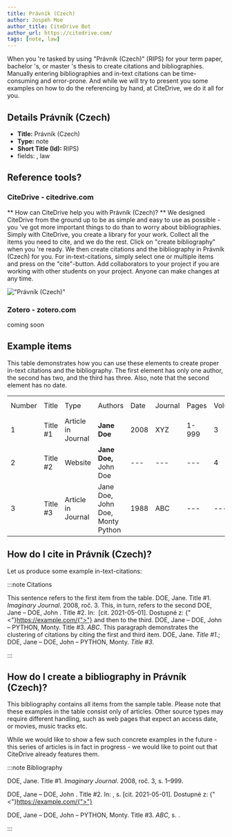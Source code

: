 ```yaml
---
title: Právník (Czech)
author: Jospeh Moe
author_title: CiteDrive Bot
author_url: https://citedrive.com/
tags: [note, law]
---
```


When you 're tasked by using "Právník (Czech)" (RIPS) for your term paper, bachelor 's, or master 's thesis to create citations and bibliographies.
Manually entering bibliographies and in-text citations can be time-consuming and error-prone. And while we will try to present you some examples on how to do the referencing by hand, at CiteDrive, we do it all for you.

## Details  Právník (Czech)
* **Title:** Právník (Czech)
* **Type:** note
* **Short Title (Id):** RIPS)
* fields: , law

## Reference tools?
### CiteDrive - citedrive.com
** How can CiteDrive help you with Právník (Czech)? **
We designed CiteDrive from the ground up to be as simple and easy to use as possible - you 've got more important things to do than to worry about bibliographies. Simply with CiteDrive, you create a library for your work. Collect all the items you need to cite, and we do the rest. Click on "create bibliography" when you 're ready. We then create citations and the bibliography in Právník (Czech) for you. For in-text-citations, simply select one or multiple items and press on the "cite"-button. Add collaborators to your project if you are working with other students on your project. Anyone can make changes at any time.


!["Právník (Czech)"](images/pravnik-czech.svg "Choose Právník (Czech) in the CiteDrive App")

### Zotero - zotero.com

coming soon

## Example items

This table demonstrates how you can use these elements to create proper in-text citations and the bibliography. The first element has only one author, the second has two, and the third has three. Also, note that the second element has no date.


<table>
  <tr>
   <td>Number
   </td>
   <td>Title
   </td>
   <td>Type
   </td>
   <td>Authors
   </td>
   <td>Date
   </td>
   <td>Journal
   </td>
   <td>Pages
   </td>
   <td>Volume
   </td>
   <td>Issue
   </td>
   <td>Access Date
   </td>
  </tr>
  <tr>
   <td>1
   </td>
   <td>Title #1
   </td>
   <td>Article in Journal
   </td>
   <td><strong>Jane Doe</strong>
   </td>
   <td>2008
   </td>
   <td>XYZ
   </td>
   <td>1-999
   </td>
   <td>3
   </td>
   <td>2
   </td>
   <td>--
   </td>
  </tr>
  <tr>
   <td>
2
   </td>
   <td>Title #2
   </td>
   <td>Website
   </td>
   <td><strong>Jane Doe, </strong>John Doe
   </td>
   <td>---
   </td>
   <td>---
   </td>
   <td>---
   </td>
   <td>4
   </td>
   <td>---
   </td>
   <td>2020-05-01
   </td>
  </tr>
  <tr>
   <td>3
   </td>
   <td>Title #3
   </td>
   <td>Article in Journal
   </td>
   <td>Jane Doe, John Doe, Monty Python
   </td>
   <td>1988
   </td>
   <td>ABC
   </td>
   <td>---
   </td>
   <td>---
   </td>
   <td>16
   </td>
   <td>---
   </td>
  </tr>
</table>



## How do I cite in  Právník (Czech)?

Let us produce some example in-text-citations:

:::note Citations


This sentence refers to the first item from the table. DOE, Jane. Title #1. <i>Imaginary Journal</i>. 2008, roč. 3. This, in turn, refers to the second DOE, Jane – DOE, John . Title #2. In:  [cit. 2021-05-01]. Dostupné z: {"<"}https://example.com/{">"}
and then to the third.  DOE, Jane – DOE, John – PYTHON, Monty. Title #3. <i>ABC</i>.
This paragraph demonstrates the clustering of citations by citing the first and third item. DOE, Jane. <i>Title #1</i>.; DOE, Jane – DOE, John – PYTHON, Monty. <i>Title #3</i>.

:::

## How do I create a bibliography in Právník (Czech)?

This bibliography contains all items from the sample table. Please note that these examples in the table consist only of articles. Other source types may require different handling, such as web pages that expect an access date, or movies, music tracks etc.

While we would like to show a few such concrete examples in the future - this series of articles is in fact in progress - we would like to point out that CiteDrive already features them.

:::note Bibliography

DOE, Jane. Title #1. <i>Imaginary Journal</i>. 2008, roč. 3, s. 1–999.

DOE, Jane – DOE, John . Title #2. In: , s.  [cit. 2021-05-01]. Dostupné z: {"<"}https://example.com/{">"}

DOE, Jane – DOE, John – PYTHON, Monty. Title #3. <i>ABC</i>, s. .



:::


        